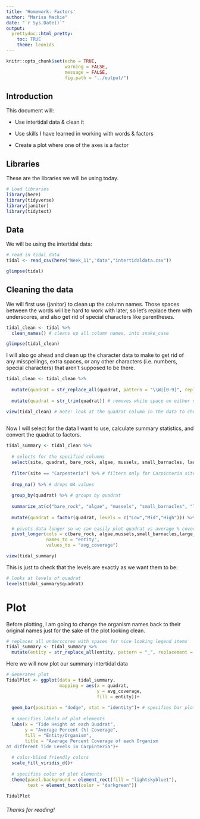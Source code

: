 ```yaml
---
title: 'Homework: Factors'
author: "Marisa Mackie"
date: "`r Sys.Date()`"
output:
  prettydoc::html_pretty:
    toc: TRUE
    theme: leonids
---
```


```r
knitr::opts_chunk$set(echo = TRUE,
                      warning = FALSE,
                      message = FALSE,
                      fig.path = "../output/")
```

## Introduction
This document will:

* Use intertidal data & clean it

* Use skills I have learned in working with words & factors

* Create a plot where one of the axes is a factor


## Libraries
These are the libraries we will be using today.
```r
# Load libraries
library(here)
library(tidyverse)
library(janitor)
library(tidytext)
```

## Data

We will be using the intertidal data:
```r
# read in tidal data
tidal <- read_csv(here("Week_11","data","intertidaldata.csv"))

glimpse(tidal)
```

## Cleaning the data

We will first use {janitor} to clean up the column names. Those spaces between the words will be hard to work with later, so let's replace them with underscores, and also get rid of special characters like parentheses.

```r
tidal_clean <- tidal %>% 
  clean_names() # cleans up all column names, into snake_case

glimpse(tidal_clean)
```

I will also go ahead and clean up the character data to make to get rid of any misspellings, extra spaces, or any other characters (i.e. numbers, special characters) that aren't supposed to be there.

```r
tidal_clean <- tidal_clean %>%
  
  mutate(quadrat = str_replace_all(quadrat, pattern = "\\W|[0-9]", replacement = "")) %>%  # replaces any non-word character and any numbers 0-9 with nothing 
  
  mutate(quadrat = str_trim(quadrat)) # removes white space on either side of the word

view(tidal_clean) # note: look at the quadrat column in the data to check for any more mistakes
  
```


Now I will select for the data I want to use, calculate summary statistics, and convert the quadrat to factors.

```r
tidal_summary <- tidal_clean %>% 
  
  # selects for the specified columns
  select(site, quadrat, bare_rock, algae, mussels, small_barnacles, large_barnacles, gooseneck_barnacles, transect) %>% 
  
  filter(site == "Carpenteria") %>% # filters only for Carpinteria site
  
  drop_na() %>% # drops NA values
  
  group_by(quadrat) %>% # groups by quadrat
  
  summarize_at(c("bare_rock", "algae", "mussels", "small_barnacles", "large_barnacles", "gooseneck_barnacles"),mean, na.rm = TRUE) %>%  # calculates average % coverage for each organism at each quadrat
  
  mutate(quadrat = factor(quadrat, levels = c("Low","Mid","High"))) %>% # makes quadrat a factor and establishes the correct order of levels 
  
  # pivots data longer so we can easily plot quadrat vs average % coverage for each organism/entity
  pivot_longer(cols = c(bare_rock, algae,mussels,small_barnacles,large_barnacles,gooseneck_barnacles),
               names_to = "entity",
               values_to = "avg_coverage")

view(tidal_summary)
```

This is just to check that the levels are exactly as we want them to be:

```r
# looks at levels of quadrat
levels(tidal_summary$quadrat)
```

# Plot

Before plotting, I am going to change the organism names back to their original names just for the sake of the plot looking clean.
```r
# replaces all underscores with spaces for nice looking legend items
tidal_summary <- tidal_summary %>% 
  mutate(entity = str_replace_all(entity, pattern = "_", replacement = " "))

```

Here we will now plot our summary intertidal data
```r
# Generates plot
TidalPlot <- ggplot(data = tidal_summary, 
                    mapping = aes(x = quadrat,
                                  y = avg_coverage,
                                  fill = entity))+
  
  geom_bar(position = "dodge", stat = "identity")+ # specifies bar plot
  
  # specifies labels of plot elements
  labs(x = "Tide Height at each Quadrat",
       y = "Average Percent (%) Coverage",
       fill = "Entity/Organism",
       title = "Average Percent Coverage of each Organism
at different Tide Levels in Carpinteria")+
  
  # color-blind friendly colors
  scale_fill_viridis_d()+
  
  # specifies color of plot elements
  theme(panel.background = element_rect(fill = "lightskyblue1"),
        text = element_text(color = "darkgreen"))
  
TidalPlot

```

###### Thanks for reading!